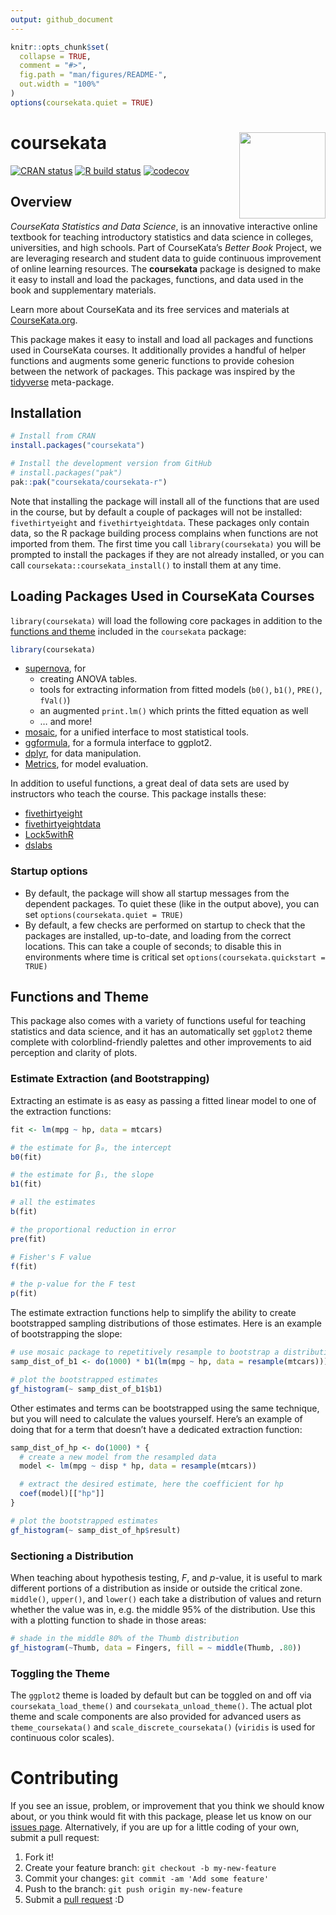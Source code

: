 ```yaml
---
output: github_document
---
```


<!-- README.md is generated from README.Rmd. Please edit that file -->

```r
knitr::opts_chunk$set(
  collapse = TRUE,
  comment = "#>",
  fig.path = "man/figures/README-",
  out.width = "100%"
)
options(coursekata.quiet = TRUE)
```

# coursekata <img src='man/figures/logo.png' align="right" height="138.5" />

<!-- badges: start -->
[![CRAN status](https://www.r-pkg.org/badges/version/coursekata)](https://CRAN.R-project.org/package=coursekata)
[![R build status](https://github.com/coursekata/coursekata-r/workflows/R-CMD-check/badge.svg)](https://github.com/coursekata/coursekata-r/actions)
[![codecov](https://codecov.io/gh/coursekata/coursekata-r/branch/main/graph/badge.svg?token=HEenoYyHcn)](https://app.codecov.io/gh/coursekata/coursekata-r)
<!-- badges: end -->


## Overview

*CourseKata Statistics and Data Science*, is an innovative interactive online textbook for teaching introductory statistics and data science in colleges, universities, and high schools. Part of CourseKata’s *Better Book* Project, we are leveraging research and student data to guide continuous improvement of online learning resources. The **coursekata** package is designed to make it easy to install and load the packages, functions, and data used in the book and supplementary materials.

Learn more about CourseKata and its free services and materials at [CourseKata.org](https://coursekata.org/).

This package makes it easy to install and load all packages and functions used in CourseKata courses. It additionally provides a handful of helper functions and augments some generic functions to provide cohesion between the network of packages. This package was inspired by the [tidyverse](https://tidyverse.tidyverse.org) meta-package.


## Installation

```r
# Install from CRAN
install.packages("coursekata")
```

```r
# Install the development version from GitHub
# install.packages("pak")
pak::pak("coursekata/coursekata-r")
```

Note that installing the package will install all of the functions that are used in the course, but by default a couple of packages will not be installed: `fivethirtyeight` and `fivethirtyeightdata`. These packages only contain data, so the R package building process complains when functions are not imported from them. The first time you call `library(coursekata)` you will be prompted to install the packages if they are not already installed, or you can call `coursekata::coursekata_install()` to install them at any time.


## Loading Packages Used in CourseKata Courses

`library(coursekata)` will load the following core packages in addition to the [functions and theme](#functions-and-theme) included in the `coursekata` package:

```r
library(coursekata)
```

* [supernova](https://cran.r-project.org/package=supernova), for
  - creating ANOVA tables.
  - tools for extracting information from fitted models (`b0()`, `b1()`, `PRE()`, `fVal()`)
  - an augmented `print.lm()` which prints the fitted equation as well
  - … and more!
* [mosaic](https://cran.r-project.org/package=mosaic), for a unified interface to most statistical tools.
* [ggformula](https://cran.r-project.org/package=ggformula), for a formula interface to ggplot2.
* [dplyr](https://cran.r-project.org/package=dplyr), for data manipulation.
* [Metrics](https://cran.r-project.org/package=Metrics), for model
  evaluation.

In addition to useful functions, a great deal of data sets are used by instructors who teach the course. This package installs these:

* [fivethirtyeight](https://cran.r-project.org/package=fivethirtyeight)
* [fivethirtyeightdata](https://fivethirtyeightdata.github.io/fivethirtyeightdata/index.html)
* [Lock5withR](https://cran.r-project.org/package=Lock5withR)
* [dslabs](https://cran.r-project.org/package=dslabs)

### Startup options

- By default, the package will show all startup messages from the dependent packages. To quiet these (like in the output above), you can set `options(coursekata.quiet = TRUE)`
- By default, a few checks are performed on startup to check that the packages are installed, up-to-date, and loading from the correct locations. This can take a couple of seconds; to disable this in environments where time is critical set `options(coursekata.quickstart = TRUE)`

## Functions and Theme

This package also comes with a variety of functions useful for teaching statistics and data science, and it has an automatically set `ggplot2` theme complete with colorblind-friendly palettes and other improvements to aid perception and clarity of plots.

### Estimate Extraction (and Bootstrapping)

Extracting an estimate is as easy as passing a fitted linear model to one of the extraction functions:

```r
fit <- lm(mpg ~ hp, data = mtcars)

# the estimate for β₀, the intercept
b0(fit)

# the estimate for β₁, the slope
b1(fit)

# all the estimates
b(fit)

# the proportional reduction in error
pre(fit)

# Fisher's F value
f(fit)

# the p-value for the F test
p(fit)
```

The estimate extraction functions help to simplify the ability to create bootstrapped sampling distributions of those estimates. Here is an example of bootstrapping the slope:

```r
# use mosaic package to repetitively resample to bootstrap a distribution
samp_dist_of_b1 <- do(1000) * b1(lm(mpg ~ hp, data = resample(mtcars)))

# plot the bootstrapped estimates
gf_histogram(~ samp_dist_of_b1$b1)
```

Other estimates and terms can be bootstrapped using the same technique, but you will need to calculate the values yourself. Here's an example of doing that for a term that doesn't have a dedicated extraction function:

```r
samp_dist_of_hp <- do(1000) * {
  # create a new model from the resampled data
  model <- lm(mpg ~ disp * hp, data = resample(mtcars))

  # extract the desired estimate, here the coefficient for hp
  coef(model)[["hp"]]
}

# plot the bootstrapped estimates
gf_histogram(~ samp_dist_of_hp$result)
```

### Sectioning a Distribution

When teaching about hypothesis testing, *F*, and *p*-value, it is useful to mark different portions of a distribution as inside or outside the critical zone. `middle()`, `upper()`, and `lower()` each take a distribution of values and return whether the value was in, e.g. the middle 95% of the distribution. Use this with a plotting function to shade in those areas:

```r
# shade in the middle 80% of the Thumb distribution
gf_histogram(~Thumb, data = Fingers, fill = ~ middle(Thumb, .80))
```

### Toggling the Theme

The `ggplot2` theme is loaded by default but can be toggled on and off via `coursekata_load_theme()` and `coursekata_unload_theme()`. The actual plot theme and scale components are also provided for advanced users as `theme_coursekata()` and `scale_discrete_coursekata()` (`viridis` is used for continuous color scales).

# Contributing

If you see an issue, problem, or improvement that you think we should know about, or you think would fit with this package, please let us know on our [issues page](https://github.com/coursekata/coursekata-r/issues). Alternatively, if you are up for a little coding of your own, submit a pull request:

1. Fork it!
2. Create your feature branch: ```git checkout -b my-new-feature```
3. Commit your changes: ```git commit -am 'Add some feature'```
4. Push to the branch: ```git push origin my-new-feature```
5. Submit a [pull request](https://github.com/coursekata/coursekata-r/pulls) :D
